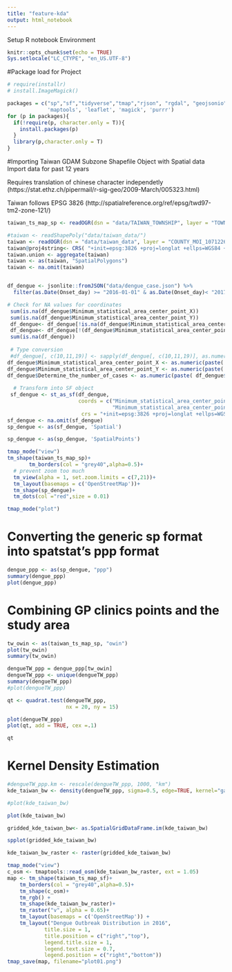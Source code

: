 ```yaml
---
title: "feature-kda"
output: html_notebook
---
```


Setup R notebook Environment
```r
knitr::opts_chunk$set(echo = TRUE)
Sys.setlocale("LC_CTYPE", "en_US.UTF-8")
```

#Package load for Project
```r

# require(installr)
# install.ImageMagick()

packages = c("sp","sf","tidyverse","tmap","rjson", "rgdal", "geojsonio", "GISTools",'spatialEco', "raster","dplyr", "spatstat",
             'maptools', 'leaflet', 'magick', 'purrr') 
for (p in packages){
  if(!require(p, character.only = T)){
    install.packages(p) 
  } 
  library(p,character.only = T) 
}
```

#Importing Taiwan GDAM Subzone
Shapefile Object with Spatial data
Import data for past 12 years

Requires translation of chinese character independetly (https://stat.ethz.ch/pipermail/r-sig-geo/2009-March/005323.html)

Taiwan follows EPSG 3826 (http://spatialreference.org/ref/epsg/twd97-tm2-zone-121/)
```r
taiwan_ts_map_sp <- readOGR(dsn = "data/TAIWAN_TOWNSHIP", layer = "TOWN_MOI_1071226", stringsAsFactors=TRUE)

#taiwan <- readShapePoly("data/taiwan_data/")
taiwan <- readOGR(dsn = "data/taiwan_data", layer = "COUNTY_MOI_1071226", stringsAsFactors=TRUE)
taiwan@proj4string<- CRS( "+init=epsg:3826 +proj=longlat +ellps=WGS84 +no_defs")
taiwan.union <- aggregate(taiwan)
taiwan <- as(taiwan, "SpatialPolygons")
taiwan <- na.omit(taiwan)


df_dengue <- jsonlite::fromJSON("data/dengue_case.json") %>% 
  filter(as.Date(Onset_day) >= "2016-01-01" & as.Date(Onset_day)< "2017-01-01")

# Check for NA values for coordinates
 sum(is.na(df_dengue$Minimum_statistical_area_center_point_X))
 sum(is.na(df_dengue$Minimum_statistical_area_center_point_Y))
 df_dengue<- df_dengue[!is.na(df_dengue$Minimum_statistical_area_center_point_X),]
 df_dengue<- df_dengue[!(df_dengue$Minimum_statistical_area_center_point_X == 'None'),]
 sum(is.na(df_dengue))
 
 # Type conversion
 #df_dengue[, c(10,11,19)] <- sapply(df_dengue[, c(10,11,19)], as.numeric)
df_dengue$Minimum_statistical_area_center_point_X <- as.numeric(paste( df_dengue$Minimum_statistical_area_center_point_X))
df_dengue$Minimum_statistical_area_center_point_Y <- as.numeric(paste( df_dengue$Minimum_statistical_area_center_point_Y))
df_dengue$Determine_the_number_of_cases <- as.numeric(paste( df_dengue$Determine_the_number_of_cases))
 
  # Transform into SF object
 sf_dengue <- st_as_sf(df_dengue, 
                       coords = c("Minimum_statistical_area_center_point_X",
                                  "Minimum_statistical_area_center_point_Y"),
                        crs = "+init=epsg:3826 +proj=longlat +ellps=WGS84 +no_defs")
sf_dengue <- na.omit(sf_dengue)
sp_dengue <- as(sf_dengue, 'Spatial')
```

```r
sp_dengue <- as(sp_dengue, 'SpatialPoints')
```

```r
tmap_mode("view")
tm_shape(taiwan_ts_map_sp)+
       tm_borders(col = "grey40",alpha=0.5)+
  # prevent zoom too much
  tm_view(alpha = 1, set.zoom.limits = c(7,21))+
  tm_layout(basemaps = c('OpenStreetMap'))+
  tm_shape(sp_dengue)+
  tm_dots(col ="red",size = 0.01) 

tmap_mode("plot")
```


# Converting the generic sp format into spatstat's ppp format 

```r
dengue_ppp <- as(sp_dengue, "ppp")
summary(dengue_ppp) 
plot(dengue_ppp)
```

# Combining  GP clinics points and the study area 
```r
tw_owin <- as(taiwan_ts_map_sp, "owin") 
plot(tw_owin) 
summary(tw_owin)

dengueTW_ppp = dengue_ppp[tw_owin]
dengueTW_ppp <- unique(dengueTW_ppp) 
summary(dengueTW_ppp)
#plot(dengueTW_ppp)
```
```r
qt <- quadrat.test(dengueTW_ppp,                     
                   nx = 20, ny = 15)
```

```r
plot(dengueTW_ppp) 
plot(qt, add = TRUE, cex =.1) 
```

```r
qt
```


# Kernel Density Estimation

```r
#dengueTW_ppp.km <- rescale(dengueTW_ppp, 1000, "km") 
kde_taiwan_bw <- density(dengueTW_ppp, sigma=0.5, edge=TRUE, kernel="gaussian")

#plot(kde_taiwan_bw)
```

```r
plot(kde_taiwan_bw)
```

```r
gridded_kde_taiwan_bw<- as.SpatialGridDataFrame.im(kde_taiwan_bw)

spplot(gridded_kde_taiwan_bw)

kde_taiwan_bw_raster <- raster(gridded_kde_taiwan_bw)
```

```r
tmap_mode("view")
c_osm <- tmaptools::read_osm(kde_taiwan_bw_raster, ext = 1.05)
map <- tm_shape(taiwan_ts_map_sf)+
    tm_borders(col = "grey40",alpha=0.5)+
    tm_shape(c_osm)+
    tm_rgb() +
    tm_shape(kde_taiwan_bw_raster)+
    tm_raster("v", alpha = 0.65)+ 
    tm_layout(basemaps = c('OpenStreetMap')) +
    tm_layout("Dengue Outbreak Distribution in 2016", 
            title.size = 1, 
            title.position = c("right","top"),
            legend.title.size = 1,
            legend.text.size = 0.7,
            legend.position = c("right","bottom"))
tmap_save(map, filename="plot01.png")
```

